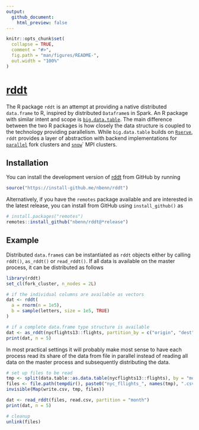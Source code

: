 ```yaml
---
output:
  github_document:
    html_preview: false
---
```


<!-- README.md is generated from README.Rmd. Please edit that file -->

```r
knitr::opts_chunk$set(
  collapse = TRUE,
  comment = "#>",
  fig.path = "man/figures/README-",
  out.width = "100%"
)
```
# [rddt](https://github.com/nbenn/rddt)

The R package `rddt` is an attempt at providing a native distributed `data.frame` to R, inspired by distributed `Dataframe`s in Spark. An R package with similar intent and scope is [`big.data.table`](https://github.com/jangorecki/big.data.table). The main difference between the two R packages is how closely the data structure is coupled to the technology providing parallelism. While `big.data.table` builds on [`Rserve`](https://www.rdocumentation.org/packages/Rserve), `rddt` provides a layer of abstraction with backend implementations for [`parallel`](https://www.rdocumentation.org/packages/parallel) fork clusters and [`snow`](https://www.rdocumentation.org/packages/snow)` MPI clusters.

## Installation

You can install the development version of [rddt](https://nbenn.github.io/rddt) from GitHub by running

``` r
source("https://install-github.me/nbenn/rddt")
```

Alternatively, if you have the `remotes` package available and are interested in the latest release, you can install from GitHub using `install_github()` as

``` r
# install.packages("remotes")
remotes::install_github("nbenn/rddt@*release")
```

## Example

Distributed `data.frame`s can be instantiated as `rddt` objects either by calling `rddt()`, `as_rddt()` or `read_rddt()`. If all data is available on the master process, it can be distributed as follows

```r
library(rddt)
set_cl(fork_cluster, n_nodes = 2L)

# if the individual columns are available as vectors
dat <- rddt(
  a = rnorm(n = 1e5),
  b = sample(letters, size = 1e5, TRUE)
)

# if a complete data.frame type structure is available
dat <- as_rddt(nycflights13::flights, partition_by = c("origin", "dest"))
print(dat, n = 5)
```

In most practical settings it will probably make most sense to have each process read its share of the data from file in parallel instead of reading all data on the master process and subsequently distributing the data.

```r
# set up files to be read
tmp <- split(data.table::as.data.table(nycflights13::flights), by = "month")
files <- file.path(tempdir(), paste0("nyc_fllights_", names(tmp), ".csv"))
invisible(Map(write.csv, tmp, files))

dat <- read_rddt(files, read.csv, partition = "month")
print(dat, n = 5)

# cleanup
unlink(files)
```
